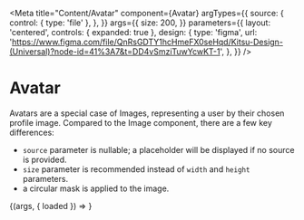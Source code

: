 


<Meta
  title="Content/Avatar"
  component={Avatar}
  argTypes={{
    source: {
      control: { type: 'file' },
    },
  }}
  args={{
    size: 200,
  }}
  parameters={{
    layout: 'centered',
    controls: { expanded: true },
    design: {
      type: 'figma',
      url: 'https://www.figma.com/file/QnRsGDTY1hcHmeFX0seHqd/Kitsu-Design-(Universal)?node-id=41%3A7&t=DD4vSmziTuwYcwKT-1',
    },
  }}
/>

# Avatar

Avatars are a special case of Images, representing a user by their chosen profile image. Compared to
the Image component, there are a few key differences:

- `source` parameter is nullable; a placeholder will be displayed if no source is provided.
- `size` parameter is recommended instead of `width` and `height` parameters.
- a circular mask is applied to the image.

<Canvas>
  <Story
    name="Avatar"
    parameters={{ layout: 'centered' }}
    loaders={[imageSourceLoader('source')]}>
    {(args, { loaded }) => <Avatar {...args} source={loaded?.source} />}
  </Story>
</Canvas>
